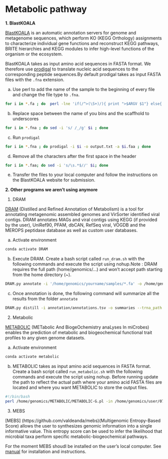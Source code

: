 # Metabolic pathway 

**1. BlastKOALA**

[BlastKOALA](https://www.kegg.jp/blastkoala/) is an automatic annotation servers for genome and metagenome sequences, which perform KO (KEGG Orthology) assignments to characterize individual gene functions and reconstruct KEGG pathways, BRITE hierarchies and KEGG modules to infer high-level functions of the organism or the ecosystem. 

BlastKOALA takes as input amino acid sequences in FASTA format. We therefore use [prodigal](https://github.com/hyattpd/Prodigal) to translate nucleic acid sequences to the corresponding peptide sequences.By default prodigal takes as input FASTA files with the `.fna` extension. 

a) Use perl to add the name of the sample to the beginning of every file and change the file type to `.fna`. 
```bash
for i in *.fa ; do  perl -lne 'if(/^>(\S+)/){ print ">$ARGV $1"} else{ print }' $i > $i.fna ; done
``` 

b) Replace space between the name of you bins and the scaffhold to underscores 
```bash
for i in *.fna ; do sed -i 's/ /_/g' $i ; done 
```

c) Run `prodigal`
```bash
for i in *.fna ; do prodigal -i $i -o output.txt -a $i.faa ; done
```

d) Remove all the characters after the first space in the header 
```bash
for i in *.faa; do sed -i 's/\s.*$//' $i; done 
```

e) Transfer the files to your local computer and follow the instructions on the BlastKOALA website for submission. 

**2. Other programs we aren't using anymore**

1. DRAM

[DRAM](https://github.com/WrightonLabCSU/DRAM) (Distilled and Refined Annotation of Metabolism) is a tool for annotating metagenomic assembled genomes and VirSorter identified viral contigs. DRAM annotates MAGs and viral contigs using KEGG (if provided by the user), UniRef90, PFAM, dbCAN, RefSeq viral, VOGDB and the MEROPS peptidase database as well as custom user databases. 

a) Activate environment 
```bash
conda activate DRAM
``` 

b) Execute DRAM. Create a bash script called `run_dram.sh` with the following commands and execute the script using nohup.Note : DRAM requires the full path (home/genomics/...) and won't accept path starting from the home directory (~). 
```bash
DRAM.py annotate -i '/home/genomics/yourname/samples/*.fa' -o /home/genomics/yourname/samples/annotation --threads 40 
``` 

c) Once annotation is done, the following command will summarize all the results from the folder `annotate` 
```bash
DRAM.py distill -i annotation/annotations.tsv -o summaries --trna_path annotation/trnas.tsv --rrna_path annotation/rrnas.tsv
``` 

2. Metabolic

[METABOLIC](https://github.com/AnantharamanLab/METABOLIC) (METabolic And BiogeOchemistry anaLyses In miCrobes) enables the prediction of metabolic and biogeochemical functional trait profiles to any given genome datasets.

a) Activate environment 
```bash
conda activate metabolic
``` 

b) METABOLIC takes as input amino acid sequences in FASTA format. Create a bash script called `run_metabolic.sh` with the following commands and execute the script using nohup. Before running update the path to reflect the actual path where your amino acid FASTA files are located and where you want METABOLIC to store the output files. 
```bash
#!/bin/bash
perl /home/genomics/METABOLIC/METABOLIC-G.pl -in /home/genomics/user/07_metabolic_pathway/ -o /home/genomics/user/07_metabolic_pathway/metabolic_outut/
``` 

3. MEBS

[MEBS] (https://github.com/valdeanda/mebs)(Multigenomic Entropy-Based Score) allows the user to synthesizes genomic information into a single informative value. This entropy score can be used to infer the likelihood that microbial taxa perform specific metabolic-biogeochemical pathways. 

For the moment MEBS shoudl be installed on the user's local computer. See [manual](https://valdeanda.github.io/mebs/README-1.html) for installation and instructions. 

